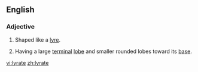 ==English==

===Adjective===
{{en-adj|-}}

# Shaped like a [[lyre]].
#{{botany|of leaves}} Having a large [[terminal]] [[lobe]] and smaller rounded lobes toward its [[base]].

[[vi:lyrate]]
[[zh:lyrate]]